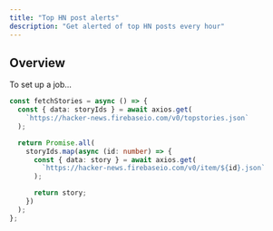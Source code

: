 ```yaml
---
title: "Top HN post alerts"
description: "Get alerted of top HN posts every hour"
---
```


## Overview

To set up a job...

```ts Fetch all top stories from HN
const fetchStories = async () => {
  const { data: storyIds } = await axios.get(
    `https://hacker-news.firebaseio.com/v0/topstories.json`
  );

  return Promise.all(
    storyIds.map(async (id: number) => {
      const { data: story } = await axios.get(
        `https://hacker-news.firebaseio.com/v0/item/${id}.json`
      );

      return story;
    })
  );
};
```
